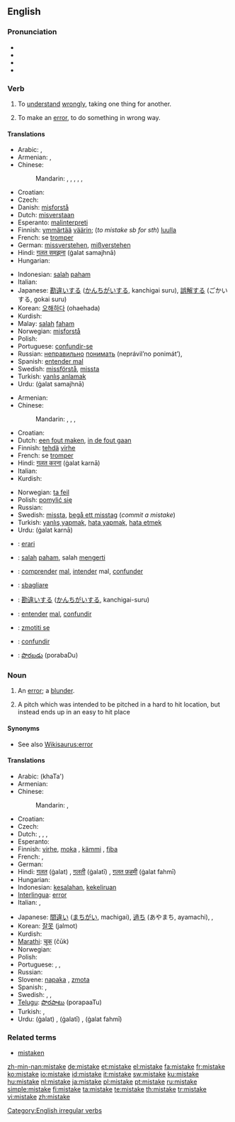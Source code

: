 ==English==

===Pronunciation===
* {{SAMPA|/mIs"teIk/}}
* {{IPA|/mɪs'teɪk/}}
* {{audio|en-us-mistake.ogg|Audio (US)}}
* {{rhymes|eɪk}}

===Verb===
{{en-verb|mistakes|mistaking|mistook|mistaken}}

# {{transitive}} To [[understand]] [[wrongly]], taking one thing for another.
# {{transitive}} To make an [[error]], to do something in wrong way.

====Translations====
{{trans-top|To understand wrongly (1)}}
* Arabic: {{Arab|[[اساء الفهم]]}} {{IPAchar|(’asá’ al-fáhem)}},  {{t|ar|أخطأ|tr='akhTa'a|sc=Arab}}
* Armenian: {{t-|hy|խառնել|tr=xaṙnel|sc=Armn|xs=Armenian}}, {{t|hy|շփոթել|tr=šp'ot'el|sc=Armn|xs=Armenian}}
* Chinese:
*: Mandarin: {{t|zh|誤會|sc=Hani}}, {{t|zh|误会|tr=wùhuì|sc=Hani}}, {{t|zh|弄錯|sc=Hani}},  {{t|zh|弄错|tr=nòngcuò|sc=Hani}},  {{t|zh|錯認|sc=Hani}},  {{t|zh|错认|tr=cuòrèn|sc=Hani}}
* Croatian: {{t-|hr|pogriješiti|alt=pogrijéšiti}}
* Czech: {{t-|cs|zaměnit}}
* Danish: [[misforstå]]
* Dutch: [[misverstaan]]
* Esperanto: [[malinterpreti]]
* Finnish: [[ymmärtää]] [[väärin]]; (''to mistake sb for sth'') [[luulla]]
* French: se [[tromper]]
* German: [[missverstehen]], [[mißverstehen]]
* Hindi: [[ग़लत समझना]] (ġalat samajhnā)
* Hungarian: {{t+|hu|félreért}}
{{trans-mid}}
* Indonesian: [[salah]] [[paham]]
* Italian: {{t-|it|fraintendere}}
* Japanese: [[勘違い]]する ([[かんちがい]]する, kanchigai suru), [[誤解]]する (ごかいする, gokai suru)
* Korean: [[오해하다]] (ohaehada)
* Kurdish: {{ku-Arab|[[به‌غه‌له‌ت]]}}
* Malay: [[salah]] [[faham]]
* Norwegian: [[misforstå]]
* Polish: {{t+|pl|pomylić}}
* Portuguese: [[confundir-se]]
* Russian: [[неправильно]] [[понимать]] (neprávil’no ponimát’), {{t|ru|принимать|tr=prinimát'|sc=Cyrl}} {{qualifier|кого-л. за другого, что-л. за другое}}
* Spanish: [[entender mal]]
* Swedish: [[missförstå]], [[missta]]
* Turkish: [[yanlış anlamak]]
* Urdu: {{ur-Arab|[[غلط سمجھنا]]}} (ġalat samajhnā)
{{trans-bottom}}

{{trans-top|To make an error (2)}}
* Armenian: {{t|hy|սխալվել|tr=sxalvel|sc=Armn|xs=Armenian}}
* Chinese:
*: Mandarin: {{t|zh|誤會|sc=Hani}},  {{t|zh|误会|tr=wùhuì|sc=Hani}},  {{t|zh|誤解|sc=Hani}},  {{t|zh|误解|tr=wùjiě|sc=Hani}}
* Croatian: {{t-|hr|pogriješiti|alt=pogrijéšiti}}
* Dutch: [[een fout maken]], [[in de fout gaan]]
* Finnish: [[tehdä]] [[virhe]]
* French: se [[tromper]]
* Hindi: [[ग़लत करना]] (ġalat karnā)
* Italian: {{t+|it|sbagliare}}
* Kurdish: {{ku-Arab|[[غه‌له‌ت کردن]]}}
{{trans-mid}}
* Norwegian: [[ta feil]]
* Polish: [[pomylić się]]
* Russian: {{t|ru|ошибаться|tr=ošibát'sja|sc=Cyrl}}
* Swedish: [[missta]], [[begå ett misstag]] (''commit a mistake'')
* Turkish: [[yanlış yapmak]], [[hata yapmak]], [[hata etmek]]
* Urdu: {{ur-Arab|[[غلط کرنا]]}} (ġalat karnā)
{{trans-bottom}}

{{checktrans-top}}
* {{ttbc|Esperanto}}: [[erari]]
* {{ttbc|Indonesian}}: [[salah]] [[paham]], salah [[mengerti]]
* {{ttbc|Interlingua}}: [[comprender]] [[mal]], [[intender]] mal, [[confunder]]
* {{ttbc|Italian}}: [[sbagliare]]
* {{ttbc|Japanese}}: [[勘違い]]する ([[かんちがい]]する, kanchigai-suru)
* {{ttbc|Portuguese}}: [[entender]] [[mal]], [[confundir]]
* {{ttbc|Slovene}}: [[zmotiti se]]
* {{ttbc|Spanish}}: [[confundir]]
* {{ttbc|Telugu}}: [[పొరబడు]] (porabaDu)
{{trans-bottom}}

===Noun===
{{en-noun}}

# An [[error]]; a [[blunder]].
# {{baseball}} A pitch which was intended to be pitched in a hard to hit location, but instead ends up in an easy to hit place

====Synonyms====
* See also [[Wikisaurus:error]]

====Translations====
{{trans-top|An error (1)}}
* Arabic: {{Arab|[[خطأ]]}} (khaTa')
* Armenian: {{t-|hy|սխալ|tr=sxal|sc=Armn|xs=Armenian}}
* Chinese:
*: Mandarin: {{t|zh|錯誤|sc=Hani}},  {{t|zh|错误|tr=cuòwù|sc=Hani}}
* Croatian: {{t-|hr|grješka|f|alt=grjȅška}}
* Czech: {{t+|cs|chyba|f}}
* Dutch: {{t+|nl|fout|f}}, {{t-|nl|misverstand|n}}, {{t-|nl|blunder|m}}, {{t+|nl|vergissing|f}}
* Esperanto: {{t-|eo|eraro|xs=Esperanto}}
* Finnish: [[virhe]], [[moka]] {{italbrac|colloquial}}, [[kämmi]] {{italbrac|colloquial}}, [[fiba]] {{italbrac|slang}}
* French: {{t+|fr|faute|f}}, {{t+|fr|erreur|f}}
* German: {{t+|de|Fehler|m}}
* Hindi: [[ग़लत]] (ġalat) {{m}}, [[ग़लती]] (ġalatī) {{f}}, [[ग़लत फ़हमी]] (ġalat fahmī) {{f}}
* Hungarian: {{t+|hu|hiba}}
* Indonesian: [[salah|kesalahan]], [[keliru|kekeliruan]]
* [[Interlingua]]: [[error]]
* Italian: {{t+|it|errore|m}}, {{t+|it|sbaglio|m}}
{{trans-mid}}
* Japanese: [[間違い]] ([[まちがい]], machigai), [[過ち]] (あやまち, ayamachi),  {{t|ja|誤り|tr=ayamari|sc=Jpan}},  {{t|ja|錯誤|tr=sakugo|sc=Jpan}}
* Korean: [[잘못]] (jalmot)
* Kurdish: {{ku-Arab|[[غه‌له‌ت]]}}
* [[Marathi]]: [[चूक]] (čūk)
* Norwegian: {{t+|no|feil|m}}
* Polish: {{t-|pl|pomyłka|f}}
* Portuguese: {{t+|pt|erro|m}}, {{t+|pt|engano|m}}, {{t-|pt|equívoco|m}}
* Russian: {{t+|ru|ошибка|f|tr=ošíbka|sc=Cyrl}}
* Slovene: [[napaka]] {{f}}, [[zmota]] {{f}}
* Spanish: {{t+|es|error|m}}, {{t+|es|equivocación|f}}
* Swedish: {{t+|sv|fel|n}}, {{t+|sv|miss|c}}, {{t+|sv|misstag|n}}
* [[Telugu]]: [[పొరపాటు]] (porapaaTu)
* Turkish: {{t+|tr|hata}}, {{t+|tr|yanlış}}
* Urdu: {{ur-Arab|[[غلط]]}} (ġalat) {{m}}, {{ur-Arab|[[غلطی]]}} (ġalatī) {{f}}, {{ur-Arab|[[غلط فہمی]]}} (ġalat fahmī) {{f}}
{{trans-bottom}}

===Related terms===
* [[mistaken]]

[[Category:English irregular verbs]]

[[zh-min-nan:mistake]]
[[de:mistake]]
[[et:mistake]]
[[el:mistake]]
[[fa:mistake]]
[[fr:mistake]]
[[ko:mistake]]
[[io:mistake]]
[[id:mistake]]
[[it:mistake]]
[[sw:mistake]]
[[ku:mistake]]
[[hu:mistake]]
[[nl:mistake]]
[[ja:mistake]]
[[pl:mistake]]
[[pt:mistake]]
[[ru:mistake]]
[[simple:mistake]]
[[fi:mistake]]
[[ta:mistake]]
[[te:mistake]]
[[th:mistake]]
[[tr:mistake]]
[[vi:mistake]]
[[zh:mistake]]